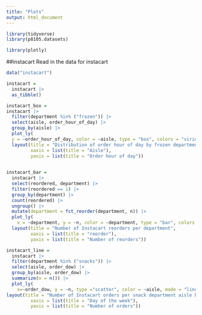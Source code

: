 ```yaml
---
title: "Plots"
output: html_document
---
```


```r
library(tidyverse)
library(p8105.datasets)

library(plotly)
```

##instacart
Read in the data for instacart

```r
data("instacart")

instacart = 
  instacart |> 
  as_tibble()
```



```r
instacart_box = 
instacart |> 
  filter(department %in% ("frozen")) |>
  select(aisle, order_hour_of_day) |> 
  group_by(aisle) |> 
  plot_ly(
  y = ~order_hour_of_day, color = ~aisle, type = "box", colors = "viridis") |> 
  layout(title = "Distribution of order hour of day by frozen department aisle",
         xaxis = list(title = "Aisle"),
         yaxis = list(title = "Order hour of day"))
    
```


```r
instacart_bar =
  instacart |> 
  select(reordered, department) |> 
  filter(reordered == 1) |> 
  group_by(department) |>
  count(reordered) |> 
  ungroup() |> 
  mutate(department = fct_reorder(department, n)) |> 
  plot_ly(
    x = ~department, y = ~n, color = ~department, type = "bar", colors = "viridis") |> 
  layout(title = "Number of Instacart reorders per department",
         xaxis = list(title = "reorder"),
         yaxis = list(title = "Number of reorders"))
```



```r
instacart_line =
  instacart |> 
  filter(department %in% ("snacks")) |> 
  select(aisle, order_dow) |> 
  group_by(aisle, order_dow) |> 
  summarize(n = n()) |> 
  plot_ly(
    x=~order_dow, y = ~n, type ="scatter", color = ~aisle, mode = "lines", colors = "viridis") |> 
layout(title = "Number of Instacart orders per snack department aisle by day of the week",
         xaxis = list(title = "Day of the week"),
         yaxis = list(title = "Number of orders"))
```



